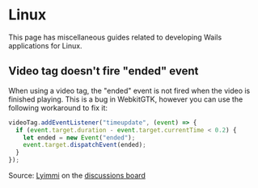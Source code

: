 # Linux

This page has miscellaneous guides related to developing Wails applications for Linux.

## Video tag doesn't fire "ended" event

When using a video tag, the "ended" event is not fired when the video is finished playing. This is a bug
in WebkitGTK, however you can use the following workaround to fix it:

```js
videoTag.addEventListener("timeupdate", (event) => {
  if (event.target.duration - event.target.currentTime < 0.2) {
    let ended = new Event("ended");
    event.target.dispatchEvent(ended);
  }
});
```

Source: [Lyimmi](https://github.com/Lyimmi) on the
[discussions board](https://github.com/wailsapp/wails/issues/1729#issuecomment-1212291275)

